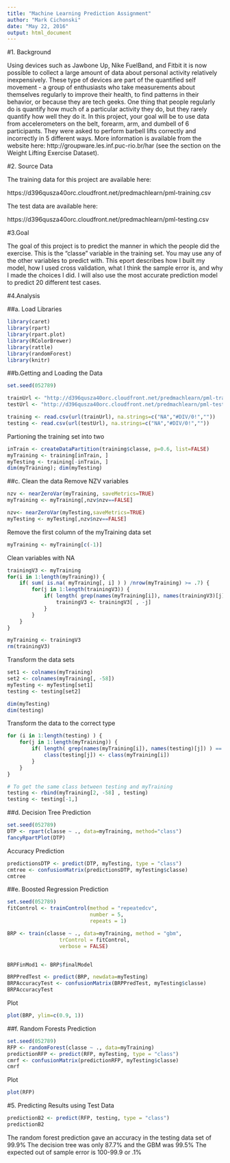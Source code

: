 ```yaml
---
title: "Machine Learning Prediction Assignment"
author: "Mark Cichonski"
date: "May 22, 2016"
output: html_document
---
```


#1. Background

Using devices such as Jawbone Up, Nike FuelBand, and Fitbit it is now possible to collect a large amount of data about personal activity relatively inexpensively. These type of devices are part of the quantified self movement - a group of enthusiasts who take measurements about themselves regularly to improve their health, to find patterns in their behavior, or because they are tech geeks. One thing that people regularly do is quantify how much of a particular activity they do, but they rarely quantify how well they do it. In this project, your goal will be to use data from accelerometers on the belt, forearm, arm, and dumbell of 6 participants. They were asked to perform barbell lifts correctly and incorrectly in 5 different ways. More information is available from the website here: http://groupware.les.inf.puc-rio.br/har (see the section on the Weight Lifting Exercise Dataset).

#2. Source Data

The training data for this project are available here:

https://d396qusza40orc.cloudfront.net/predmachlearn/pml-training.csv

The test data are available here:

https://d396qusza40orc.cloudfront.net/predmachlearn/pml-testing.csv

#3.Goal

The goal of this project is to predict the manner in which the people did the exercise. This is the "classe" variable in the training set. You may use any of the other variables to predict with. This eport describes how I built my model, how I used cross validation, what I think the sample error is, and why I made the choices I did. I will also use the most accurate prediction model to predict 20 different test cases.

#4.Analysis

##a. Load Libraries
```r
library(caret)
library(rpart)
library(rpart.plot)
library(RColorBrewer)
library(rattle)
library(randomForest)
library(knitr)
```

##b.Getting and Loading the Data
```r
set.seed(052789)

trainUrl <- "http://d396qusza40orc.cloudfront.net/predmachlearn/pml-training.csv"
testUrl <- "http://d396qusza40orc.cloudfront.net/predmachlearn/pml-testing.csv"

training <- read.csv(url(trainUrl), na.strings=c("NA","#DIV/0!",""))
testing <- read.csv(url(testUrl), na.strings=c("NA","#DIV/0!",""))
```
Partioning the training set into two
```r
inTrain <- createDataPartition(training$classe, p=0.6, list=FALSE)
myTraining <- training[inTrain, ]
myTesting <- training[-inTrain, ]
dim(myTraining); dim(myTesting)
```
##c. Clean the data
Remove NZV variables
```r
nzv <- nearZeroVar(myTraining, saveMetrics=TRUE)
myTraining <- myTraining[,nzv$nzv==FALSE]

nzv<- nearZeroVar(myTesting,saveMetrics=TRUE)
myTesting <- myTesting[,nzv$nzv==FALSE]
```
Remove the first column of the myTraining data set
```r
myTraining <- myTraining[c(-1)]
```
Clean variables with NA
```r
trainingV3 <- myTraining
for(i in 1:length(myTraining)) {
    if( sum( is.na( myTraining[, i] ) ) /nrow(myTraining) >= .7) {
        for(j in 1:length(trainingV3)) {
            if( length( grep(names(myTraining[i]), names(trainingV3)[j]) ) == 1)  {
                trainingV3 <- trainingV3[ , -j]
            }   
        } 
    }
}

myTraining <- trainingV3
rm(trainingV3)
```
Transform the data sets
```r
set1 <- colnames(myTraining)
set2 <- colnames(myTraining[, -58])  
myTesting <- myTesting[set1]         
testing <- testing[set2]             

dim(myTesting)
dim(testing)
```
Transform the data to the correct type
```r
for (i in 1:length(testing) ) {
    for(j in 1:length(myTraining)) {
        if( length( grep(names(myTraining[i]), names(testing)[j]) ) == 1)  {
            class(testing[j]) <- class(myTraining[i])
        }      
    }      
}

# To get the same class between testing and myTraining
testing <- rbind(myTraining[2, -58] , testing)
testing <- testing[-1,]
```
##d. Decision Tree Prediction
```r
set.seed(052789)
DTP <- rpart(classe ~ ., data=myTraining, method="class")
fancyRpartPlot(DTP)
```
Accuracy Prediction
```r
predictionsDTP <- predict(DTP, myTesting, type = "class")
cmtree <- confusionMatrix(predictionsDTP, myTesting$classe)
cmtree
```
##e. Boosted Regression Prediction
```r
set.seed(052789)
fitControl <- trainControl(method = "repeatedcv",
                           number = 5,
                           repeats = 1)

BRP <- train(classe ~ ., data=myTraining, method = "gbm",
                 trControl = fitControl,
                 verbose = FALSE)


BRPFinMod1 <- BRP$finalModel

BRPPredTest <- predict(BRP, newdata=myTesting)
BRPAccuracyTest <- confusionMatrix(BRPPredTest, myTesting$classe)
BRPAccuracyTest
```
Plot
```r
plot(BRP, ylim=c(0.9, 1))
```
##f. Random Forests Prediction
```r
set.seed(052789)
RFP <- randomForest(classe ~ ., data=myTraining)
predictionRFP <- predict(RFP, myTesting, type = "class")
cmrf <- confusionMatrix(predictionRFP, myTesting$classe)
cmrf
```
Plot
```r
plot(RFP)
```
#5. Predicting Results using Test Data

```r
predictionB2 <- predict(RFP, testing, type = "class")
predictionB2
```
The random forest prediction gave an accuracy in the testing data set of 99.9%  The decision tree was only 87.7% and the GBM was 99.5%  The expected out of sample error is 100-99.9 or .1%


